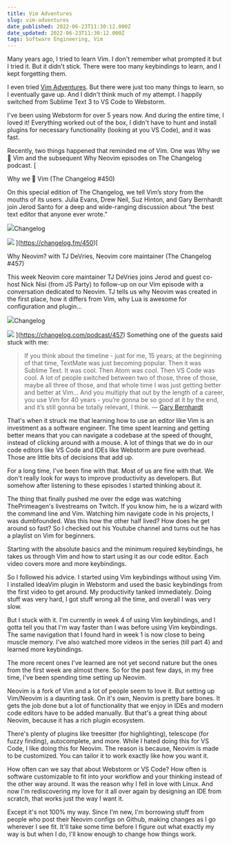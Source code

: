 ```yaml
---
title: Vim Adventures
slug: vim-adventures
date_published: 2022-06-23T11:30:12.000Z
date_updated: 2022-06-23T11:30:12.000Z
tags: Software Engineering, Vim
---
```


Many years ago, I tried to learn Vim. I don't remember what prompted it but I tried it. But it didn't stick. There were too many keybindings to learn, and I kept forgetting them. 

I even tried [Vim Adventures](https://vim-adventures.com/). But there were just too many things to learn, so I eventually gave up. And I didn't think much of my attempt. I happily switched from Sublime Text 3 to VS Code to Webstorm. 

I've been using Webstorm for over 5 years now. And during the entire time, I loved it! Everything worked out of the box, I didn't have to hunt and install plugins for necessary functionality (looking at you VS Code), and it was fast. 

Recently, two things happened that reminded me of Vim. One was Why we 💚 Vim and the subsequent Why Neovim episodes on The Changelog podcast. 
[

Why we 💚 Vim (The Changelog #450)

On this special edition of The Changelog, we tell Vim’s story from the mouths of its users. Julia Evans, Drew Neil, Suz Hinton, and Gary Bernhardt join Jerod Santo for a deep and wide-ranging discussion about “the best text editor that anyone ever wrote.”

![](https://cdn.changelog.com/static/favicon-b4b2f962a1fe2a589cbe515208193316.ico)Changelog

![](https://cdn.changelog.com/static/images/share/twitter-podcast-0fed02e920a2ff887b9c8ccac88925e1.png)
](https://changelog.fm/450)[

Why Neovim? with TJ DeVries, Neovim core maintainer (The Changelog #457)

This week Neovim core maintainer TJ DeVries joins Jerod and guest co-host Nick Nisi (from JS Party) to follow-up on our Vim episode with a conversation dedicated to Neovim. TJ tells us why Neovim was created in the first place, how it differs from Vim, why Lua is awesome for configuration and plugin…

![](https://cdn.changelog.com/static/favicon-b4b2f962a1fe2a589cbe515208193316.ico)Changelog

![](https://cdn.changelog.com/static/images/share/twitter-podcast-0fed02e920a2ff887b9c8ccac88925e1.png)
](https://changelog.com/podcast/457)
Something one of the guests said stuck with me:

> If you think about the timeline - just for me, 15 years; at the beginning of that time, TextMate was just becoming popular. Then it was Sublime Text. It was cool. Then Atom was cool. Then VS Code was cool. A lot of people switched between two of those, three of those, maybe all three of those, and that whole time I was just getting better and better at Vim… And you multiply that out by the length of a career, you use Vim for 40 years - you’re gonna be so good at it by the end, and it’s still gonna be totally relevant, I think. — [Gary Bernhardt](https://twitter.com/garybernhardt)

That's when it struck me that learning how to use an editor like Vim is an investment as a software engineer. The time spent learning and getting better means that you can navigate a codebase at the speed of thought, instead of clicking around with a mouse. A lot of things that we do in our code editors like VS Code and IDEs like Webstorm are pure overhead. Those are little bits of decisions that add up.

For a long time, I've been fine with that. Most of us are fine with that. We don't really look for ways to improve productivity as developers. But somehow after listening to these episodes I started thinking about it.

The thing that finally pushed me over the edge was watching ThePrimeagen's livestreams on Twitch. If you know him, he is a wizard with the command line and Vim. Watching him navigate code in his projects, I was dumbfounded. Was this how the other half lived? How does he get around so fast? So I checked out his Youtube channel and turns out he has a playlist on Vim for beginners.

Starting with the absolute basics and the minimum required keybindings, he takes us through Vim and how to start using it as our code editor. Each video covers more and more keybindings.

So I followed his advice. I started using Vim keybindings without using Vim. I installed IdeaVim plugin in Webstorm and used the basic keybindings from the first video to get around. My productivity tanked immediately. Doing stuff was very hard, I got stuff wrong all the time, and overall I was very slow.

But I stuck with it. I'm currently in week 4 of using Vim keybindings, and I gotta tell you that I'm way faster than I was before using Vim keybindings. The same navigation that I found hard in week 1 is now close to being muscle memory. I've also watched more videos in the series (till part 4) and learned more keybindings.

The more recent ones I've learned are not yet second nature but the ones from the first week are almost there. So for the past few days, in my free time, I've been spending time setting up Neovim. 

Neovim is a fork of Vim and a lot of people seem to love it. But setting up Vim/Neovim is a daunting task. On it's own, Neovim is pretty bare bones. It gets the job done but a lot of functionality that we enjoy in IDEs and modern code editors have to be added manually. But that's a great thing about Neovim, because it has a rich plugin ecosystem.

There's plenty of plugins like treesitter (for highlighting), telescope (for fuzzy finding), autocomplete, and more. While I hated doing this for VS Code, I like doing this for Neovim. The reason is because, Neovim is made to be customized. You can tailor it to work exactly like how you want it. 

How often can we say that about Webstorm or VS Code? How often is software customizable to fit into your workflow and your thinking instead of the other way around. It was the reason why I fell in love with Linux. And now I'm rediscovering my love for it all over again by designing an IDE from scratch, that works just the way I want it.

Except it's not 100% my way. Since I'm new, I'm borrowing stuff from people who post their Neovim configs on Github, making changes as I go wherever I see fit. It'll take some time before I figure out what exactly my way is but when I do, I'll know enough to change how things work.
